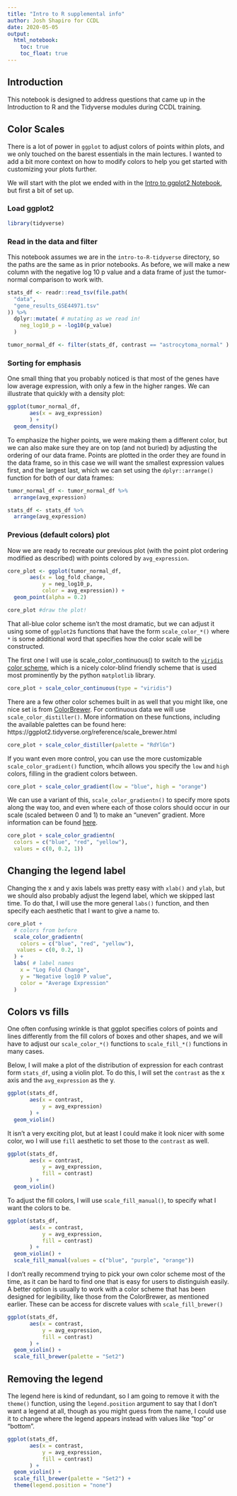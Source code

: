 ```yaml
---
title: "Intro to R supplemental info"
author: Josh Shapiro for CCDL
date: 2020-05-05
output:
  html_notebook:
    toc: true
    toc_float: true
---
```


## Introduction

This notebook is designed to address questions that came up in the Introduction to R and the Tidyverse modules during CCDL training. 


## Color Scales

There is a lot of power in `ggplot` to adjust colors of points within plots, and we only touched on the barest essentials in the main lectures. 
I wanted to add a bit more context on how to modify colors to help you get started with customizing your plots further.


We will start with the plot we ended with in the [Intro to ggplot2 Notebook](https://htmlpreview.github.io/?https://github.com/AlexsLemonade/training-modules/blob/2020-june/intro-to-R-tidyverse/02-intro_to_ggplot2.nb.html), but first a bit of set up. 

### Load ggplot2
```r
library(tidyverse)
```

### Read in the data and filter

This notebook assumes we are in the `intro-to-R-tidyverse` directory, so the paths are the same as in prior notebooks.
As before, we will make a new column with the negative log 10 p value and a data frame of just the tumor-normal comparison to work with.

```r
stats_df <- readr::read_tsv(file.path(
  "data",
  "gene_results_GSE44971.tsv"
)) %>%
  dplyr::mutate( # mutating as we read in!
    neg_log10_p = -log10(p_value)
  )
```



```r

tumor_normal_df <- filter(stats_df, contrast == "astrocytoma_normal" )

```


### Sorting for emphasis

One small thing that you probably noticed is that most of the genes have low average expression, with only a few in the higher ranges. 
We can illustrate that quickly with a density plot:

```r
ggplot(tumor_normal_df, 
       aes(x = avg_expression)
       ) + 
  geom_density()
```

To emphasize the higher points, we were making them a different color, but we can also make sure they are on top (and not buried) by adjusting the ordering of our data frame.
Points are plotted in the order they are found in the data frame, so in this case we will want the smallest expression values first, and the largest last, which we can set using the `dplyr::arrange()` function for both of our data frames:

```r
tumor_normal_df <- tumor_normal_df %>% 
  arrange(avg_expression)

stats_df <- stats_df %>% 
  arrange(avg_expression)
```



### Previous (default colors) plot

Now we are ready to recreate our previous plot (with the point plot ordering modified as described) with points colored by `avg_expression`.

```r
core_plot <- ggplot(tumor_normal_df, 
       aes(x = log_fold_change, 
           y = neg_log10_p,
           color = avg_expression)) + 
  geom_point(alpha = 0.2) 

core_plot #draw the plot!
```

That all-blue color scheme isn't the most dramatic, but we can adjust it using some of `ggplot2`s functions that have the form `scale_color_*()` where `*` is some additional word that specifies how the color scale will be constructed.

The first one I will use is scale_color_continuous() to switch to the  [`viridis` color scheme](https://ggplot2.tidyverse.org/reference/scale_viridis.html), which is a nicely color-blind friendly scheme that is used most prominently by the python `matplotlib` library.

```r
core_plot + scale_color_continuous(type = "viridis") 
```


There are a few other color schemes built in as well that you might like, one nice set is from [ColorBrewer](https://colorbrewer2.org/#type=sequential&scheme=BuGn&n=3).
For continuous data we will use `scale_color_distiller()`.
More information on these functions, including the available palettes can be found here: https://ggplot2.tidyverse.org/reference/scale_brewer.html

```r
core_plot + scale_color_distiller(palette = "RdYlGn")
```

If you want even more control, you can use the more customizable `scale_color_gradient()` function, whcih allows you specify the `low` and `high` colors, filling in the gradient colors between. 

```r
core_plot + scale_color_gradient(low = "blue", high = "orange")
```

We can use a variant of this, `scale_color_gradientn()`  to specify more spots along the way too, and even where each of those colors should occur in our scale (scaled between 0 and 1) to make an "uneven" gradient. 
More information can be found [here](https://ggplot2.tidyverse.org/reference/scale_gradient.html).

```r
core_plot + scale_color_gradientn(
  colors = c("blue", "red", "yellow"),
  values = c(0, 0.2, 1))
```

## Changing the legend label

Changing the x and y axis labels was pretty easy with `xlab()` and `ylab`, but we should also probably adjust the legend label, which we skipped last time.
To do that, I will use the more general `labs()` function, and then specify each aesthetic that I want to give a name to. 

```r
core_plot + 
  # colors from before
  scale_color_gradientn(
    colors = c("blue", "red", "yellow"),
   values = c(0, 0.2, 1)
  ) + 
  labs( # label names
    x = "Log Fold Change",
    y = "Negative log10 P value",
    color = "Average Expression"
  )

```

## Colors vs fills

One often confusing wrinkle is that ggplot specifies colors of points and lines differently from the fill colors of boxes and other shapes, and we will have to adjust our `scale_color_*()` functions to `scale_fill_*()` functions in many cases.

Below, I will make a plot of the distribution of expression for each contrast form `stats_df`, using a violin plot. 
To do this, I will set the `contrast` as the x axis and the `avg_expression` as the y. 

```r
ggplot(stats_df, 
       aes(x = contrast, 
           y = avg_expression)
       ) + 
  geom_violin()
```

It isn't a very exciting plot, but at least I could make it look nicer with some color, wo I will use `fill` aesthetic to set those to the `contrast` as well.
```r

ggplot(stats_df, 
       aes(x = contrast, 
           y = avg_expression,
           fill = contrast)
       ) + 
  geom_violin()
```

To adjust the fill colors, I will use `scale_fill_manual()`, to specify what I want the colors to be.

```r
ggplot(stats_df, 
       aes(x = contrast, 
           y = avg_expression,
           fill = contrast)
       ) + 
  geom_violin() + 
  scale_fill_manual(values = c("blue", "purple", "orange"))
```

I don't really recommend trying to pick your own color scheme most of the time, as it can be hard to find one that is easy for users to distinguish easily. 
A better option is usually to work with a color scheme that has been designed for legibility, like those from the ColorBrewer, as mentioned earlier. 
These can be access for discrete values with `scale_fill_brewer()`

```r
ggplot(stats_df, 
       aes(x = contrast, 
           y = avg_expression,
           fill = contrast)
       ) + 
  geom_violin() + 
  scale_fill_brewer(palette = "Set2")
```


## Removing the legend

The legend here is kind of redundant, so I am going to remove it with the `theme()` function, using the `legend.position` argument to say that I don't want a legend at all, though as you might guess from the name, I could use it to change where the legend appears instead with values like "top" or "bottom".

```r
ggplot(stats_df, 
       aes(x = contrast, 
           y = avg_expression,
           fill = contrast)
       ) + 
  geom_violin() +
  scale_fill_brewer(palette = "Set2") +
  theme(legend.position = "none")  
```

